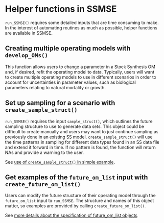 # Helper functions in SSMSE {#helper}

`run_SSMSE()` requires some detailed inputs that are time consuming to make. In the interest of automating routines as much as possible, helper functions are available in SSMSE.

## Creating multiple operating models with `develop_OMs()` {#devOM}

This function allows users to change a parameter in a Stock Synthesis OM and, if desired, refit the operating model to data. Typically, users will want to create multiple operating models to use in different scenarios in order to account for uncertainties in parameter values, such as biological parameters relating to natural mortality or growth.

## Set up sampling for a scenario with `create_sample_struct()` {#samplelist}

`run_SSMSE()` requires the input `sample_struct()`, which outlines the future sampling structure to use to generate data sets. This object could be difficult to create manually and users may want to just continue sampling as previously done in an existing SS model. `create_sample_struct()` will use the time patterns in sampling for different data types found in an SS data file and extend it forward in time. If no pattern is found, the function will return NAs and provide a warning to the user.

See [use of `create_sample_struct()` in simple example](#sample).

## Get examples of the `future_om_list` input with `create_future_om_list()` {#omlist}

Users can modify the future structure of their operating model through the `future_om_list` input to `run_SSMSE`. The structure and names of this object matter, so examples are provided by calling `create_future_om_list()`.

See [more details about the specification of future_om_list objects](#future).


